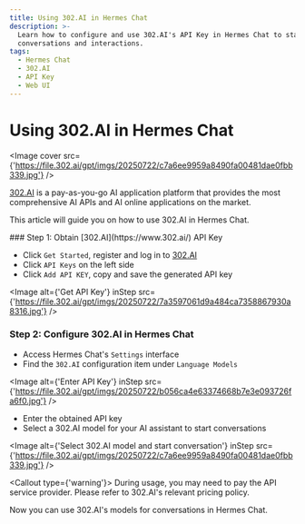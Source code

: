 ```yaml
---
title: Using 302.AI in Hermes Chat
description: >-
  Learn how to configure and use 302.AI's API Key in Hermes Chat to start
  conversations and interactions.
tags:
  - Hermes Chat
  - 302.AI
  - API Key
  - Web UI
---
```


# Using 302.AI in Hermes Chat

<Image cover src={'https://file.302.ai/gpt/imgs/20250722/c7a6ee9959a8490fa00481dae0fbb339.jpg'} />

[302.AI](https://www.302.ai/) is a pay-as-you-go AI application platform that provides the most comprehensive AI APIs and AI online applications on the market.

This article will guide you on how to use 302.AI in Hermes Chat.

<Steps>
  ### Step 1: Obtain [302.AI](https://www.302.ai/) API Key

  - Click `Get Started`, register and log in to [302.AI](https://www.302.ai/)
  - Click `API Keys` on the left side
  - Click `Add API KEY`, copy and save the generated API key

  <Image alt={'Get API Key'} inStep src={'https://file.302.ai/gpt/imgs/20250722/7a3597061d9a484ca7358867930a8316.jpg'} />

  ### Step 2: Configure 302.AI in Hermes Chat

  - Access Hermes Chat's `Settings` interface
  - Find the `302.AI` configuration item under `Language Models`

  <Image alt={'Enter API Key'} inStep src={'https://file.302.ai/gpt/imgs/20250722/b056ca4e63374668b7e3e093726fa6f0.jpg'} />

  - Enter the obtained API key
  - Select a 302.AI model for your AI assistant to start conversations

  <Image alt={'Select 302.AI model and start conversation'} inStep src={'https://file.302.ai/gpt/imgs/20250722/c7a6ee9959a8490fa00481dae0fbb339.jpg'} />

  <Callout type={'warning'}>
    During usage, you may need to pay the API service provider. Please refer to 302.AI's relevant pricing policy.
  </Callout>
</Steps>

Now you can use 302.AI's models for conversations in Hermes Chat.
